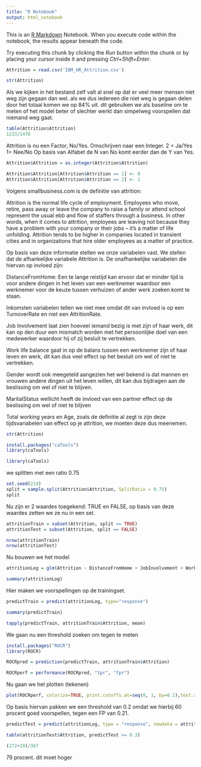 ```yaml
---
title: "R Notebook"
output: html_notebook
---
```


This is an [R Markdown](http://rmarkdown.rstudio.com) Notebook. When you execute code within the notebook, the results appear beneath the code. 

Try executing this chunk by clicking the *Run* button within the chunk or by placing your cursor inside it and pressing *Ctrl+Shift+Enter*. 

```r
Attrition = read.csv('IBM_HR_Attrition.csv')
```

```r
str(Attrition)
```


Als we kijken in het bestand zelf valt al snel op dat er veel meer mensen niet weg zijn gegaan dan wel. als we dus iedereen die niet weg is gegaan delen door het totaal komen we op 84% uit. dit gebruiken we als baseline om te meten of het model beter of slechter werkt dan simpelweg voorspellen dat niemand weg gaat.
```r
table(Attrition$Attrition)
1233/1470
```

Attrition is nu een Factor, No/Yes. Omschrijven naar een Integer. 
2 = Ja/Yes
1= Nee/No
Op basis van Alfabet de N van No komt eerder dan de Y van Yes.

```r
Attrition$Attrition = as.integer(Attrition$Attrition)
```

```r
Attrition$Attrition[Attrition$Attrition == 1] <- 0
Attrition$Attrition[Attrition$Attrition == 2] <- 1
```


Volgens smallbusiness.com is de definitie van attrition:

Attrition is the normal life cycle of employment. Employees who move, retire, pass away or leave the company to raise a family or attend school represent the usual ebb and flow of staffers through a business. In other words, when it comes to attrition, employees are leaving not because they have a problem with your company or their jobs – it’s a matter of life unfolding. Attrition tends to be higher in companies located in transient cities and in organizations that hire older employees as a matter of practice.

Op basis van deze informatie stellen we onze variabelen vast.
We stellen dat de afhankelijke variabele Attrition is. De onafhankelijke variabelen die hiervan op invloed zijn:

DistanceFromHome: Een te lange reistijd kan ervoor dat er minder tijd is voor andere dingen in het leven van een werknemer waardoor een werknemer voor de keuze tussen verhuizen of ander werk zoeken komt te staan.

Inkomsten variabelen tellen we niet mee omdat dit van invloed is op een TurnoverRate en niet een AttritionRate.

Job Involvement laat zien hoeveel iemand bezig is met zijn of haar werk, dit kan op den duur een mismatch worden met het persoonlijke doel van een medewerker waardoor hij of zij besluit te vertrekken.

Work life balance gaat in op de balans tussen een werknemer zijn of haar leven en werk, dit kan dus veel effect op het besluit om wel of niet te vertrekken.

Gender wordt ook meegeteld aangezien het wel bekend is dat mannen en vrouwen andere dingen uit het leven willen, dit kan dus bijdragen aan de beslissing om wel of niet te blijven.

MaritalStatus wellicht heeft de invloed van een partner effect op de beslissing om wel of niet te blijven

Total working years en Age, zoals de definitie al zegt is zijn deze tijdsvariabelen van effect op je attrition, we moeten deze dus meenemen.


```r
str(Attrition)
```


```r
install.packages("caTools")
library(caTools)
```
```r
library(caTools)
```


we splitten met een ratio 0.75
```r
set.seed(214)
split = sample.split(Attrition$Attrition, SplitRatio = 0.75)
split
```


Nu zijn er 2 waardes toegekend: TRUE en FALSE, op basis van deze waardes zetten we ze nu in een set.

```r
attritionTrain = subset(Attrition, split == TRUE)
attritionTest = subset(Attrition, split == FALSE)

nrow(attritionTrain)
nrow(attritionTest)
```

Nu bouwen we het model
```r
attritionLog = glm(Attrition ~ DistanceFromHome + JobInvolvement + WorkLifeBalance + Gender + MaritalStatus + Age + TotalWorkingYears, data=attritionTrain, family = binomial)

summary(attritionLog)
```

Hier maken we voorspellingen op de trainingset.
```r
predictTrain = predict(attritionLog, type="response")

summary(predictTrain)

```

```r
tapply(predictTrain, attritionTrain$Attrition, mean)
```

We gaan nu een threshold zoeken om tegen te meten

```r
install.packages("ROCR")
library(ROCR)
```
```r
ROCRpred = prediction(predictTrain, attritionTrain$Attrition)
```

```r
ROCRperf = performance(ROCRpred, "tpr", "fpr")
```

Nu gaan we het plotten (tekenen)
```r
plot(ROCRperf, colorize=TRUE, print.cutoffs.at=seq(0, 1, by=0.1),text.adj=c(-0.2, 1.7))
```
Op basis hiervan pakken we een threshold van 0.2 omdat we hierbij 60 procent goed voorspellen, tegen een FP van 0.21.

```r
predictTest = predict(attritionLog, type = "response", newdata = attritionTest)

table(attritionTest$Attrition, predictTest >= 0.3)
```
```r
(272+19)/367
```
79 procent. dit moet hoger
